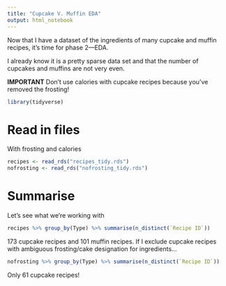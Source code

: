 ```yaml
---
title: "Cupcake V. Muffin EDA"
output: html_notebook
---
```


Now that I have a dataset of the ingredients of many cupcake and muffin recipes, it's time for phase 2---EDA.

I already know it is a pretty sparse data set and that the number of cupcakes and muffins are not very even.


**IMPORTANT** Don't use calories with cupcake recipes because you've removed the frosting!
```r
library(tidyverse)
```

# Read in files
With frosting and calories
```r
recipes <- read_rds("recipes_tidy.rds")
nofrosting <- read_rds("nofrosting_tidy.rds")
```

# Summarise
Let's see what we're working with
```r
recipes %>% group_by(Type) %>% summarise(n_distinct(`Recipe ID`))
```
173 cupcake recipes and 101 muffin recipes.  If I exclude cupcake recipes with ambiguous frosting/cake designation for ingredients...
```r
nofrosting %>% group_by(Type) %>% summarise(n_distinct(`Recipe ID`))
```
Only 61 cupcake recipes!

